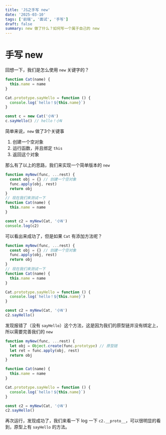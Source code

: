 ```yaml
---
title: 'JS之手写 new'
date: '2025-03-10'
tags: ['前端', '面试', '手写']
draft: false
summary: new 做了什么？如何写一个属于自己的 new
---
```


# 手写 new

回想一下，我们是怎么使用 `new` 关键字的？

```javascript
function Cat(name) {
  this.name = name
}

Cat.prototype.sayHello = function () {
  console.log(`hello！${this.name}`)
}

const c = new Cat('小N')
c.sayHello() // hello！小N
```

简单来说，`new` 做了3个关键事

1. 创建一个空对象
2. 运行函数，并且绑定 `this`
3. 返回这个对象

那么有了以上的思路，我们来实现一个简单版本的 `new`

```javascript
function myNew(func, ...rest) {
  const obj = {} // 创建一个空对象
  func.apply(obj, rest)
  return obj
}
// 现在我们来测试一下
function Cat(name) {
  this.name = name
}

const c2 = myNew(Cat, '小N')
console.log(c2)
```

可以看出来成功了，但是如果 `Cat` 有添加方法呢？

```javascript
function myNew(func, ...rest) {
  const obj = {} // 创建一个空对象
  func.apply(obj, rest)
  return obj
}
// 现在我们来测试一下
function Cat(name) {
  this.name = name
}

Cat.prototype.sayHello = function () {
  console.log(`hello！${this.name}`)
}

const c2 = myNew(Cat, '小N')
c2.sayHello()
```

发现报错了（没有 `sayHello`）这个方法，这是因为我们的原型链并没有绑定上，所以需要完善我们的 `new`

```javascript
function myNew(func, ...rest) {
  let obj = Object.create(func.prototype) // 原型链
  let ret = func.apply(obj, rest)
  return obj
}

function Cat(name) {
  this.name = name
}

Cat.prototype.sayHello = function () {
  console.log(`hello！${this.name}`)
}

const c2 = myNew(Cat, '小N')
c2.sayHello()
```

再次运行，发现成功了，我们来看一下 log 一下 `c2.__proto__`，可以很明显的看到，原型上有 `sayHello` 的方法。
